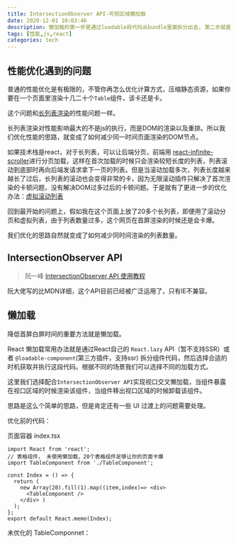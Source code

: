 ```yaml
---
title: IntersectionObserver API-可视区域懒加载
date: 2020-12-01 10:03:46
description: 懒加载的第一步是通过loadable将代码从bundle里面拆分出去, 第二步就是选择在合适的时候加载这段代码, 我们可以什么都不管以延迟加载，或者选择通过state状态来按需加载,或者是使用IntersectionObserver API, 在视口滚动到相应区域的时候再加载，选择哪一个取决于实际的业务场景。
tags: [性能,js,react]
categories: tech
---
```


## 性能优化遇到的问题

普通的性能优化是有极限的，不管你再怎么优化计算方式，压缩静态资源，如果你要在一个页面里渲染十几二十个`Table`组件，该卡还是卡。

这个问题和[长列表渲染](https://zhuanlan.zhihu.com/p/26022258)的性能问题一样。

长列表渲染对性能影响最大的不是js的执行，而是DOM的渲染以及重排。所以我们优化性能的思路，就变成了如何减少同一时间页面渲染的DOM节点。

如果技术栈是react，对于长列表，可以让后端分页，前端用 [react-infinite-scroller](https://www.npmjs.com/package/react-infinite-scroller)进行分页加载，这样在首次加载的时候只会渲染较短长度的列表，列表滚动到底部时再向后端发请求拿下一页的列表。但是当滚动加载多次，列表长度越来越长了过后，长列表的滚动也会变得非常的卡，因为无限滚动插件只解决了首次渲染的卡顿问题，没有解决DOM过多过后的卡顿问题。于是就有了更进一步的优化办法：[虚拟滚动列表](https://zhuanlan.zhihu.com/p/34585166)

回到最开始的问题上，假如我在这个页面上放了20多个长列表，即便用了滚动分页和虚拟列表，由于列表数量过多，这个网页在首屏渲染的时候还是会卡爆。

我们优化的思路自然就变成了如何减少同时间渲染的列表数量。

## IntersectionObserver API

> 阮一峰 [IntersectionObserver API 使用教程](http://www.ruanyifeng.com/blog/2016/11/intersectionobserver_api.html)

阮大佬写的比MDN详细，这个API目前已经被广泛运用了，只有IE不兼容。

## 懒加载

降低首屏白屏时间的重要方法就是懒加载。

React 懒加载常用办法就是通过React自己的 `React.lazy` API（暂不支持SSR）或者 `@loadable-component`(第三方插件，支持ssr) 拆分组件代码，然后选择合适的时机获取并执行这段代码。根据不同的场景我们可以选择不同的加载方式。

这里我们选择配合`IntersectionObserver API`实现视口交叉懒加载，当组件暴露在视口区域的时候渲染该组件，当组件移出视口区域的时候卸载该组件。

思路是这么个简单的思路，但是肯定还有一些 UI 过渡上的问题需要处理。

优化前的代码：

页面容器 index.tsx

```tsx
import React from 'react';
// 表格组件， 未使用懒加载，20个表格组件足够让你的页面卡爆
import TableComponent from './TableComponent';

const Index = () => {
  return (
    new Array(20).fill(1).map((item,index)=> <div>
      <TableComponent />
    </div> )
  );
};
export default React.memo(Index);
```

未优化的 TableComponnet：

```

```

